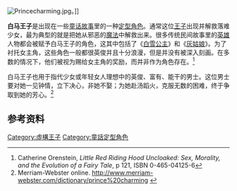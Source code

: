 [[Image:Princecharming.jpg|right]]。]]

'''白马王子'''是出现在一些[[童话|童话故事]]里的一种[[定型角色|定型角色]]。通常这位[[王子|王子]]出现并解救落难少女，最为典型的就是把她从邪恶的[[魔法|魔法]]中解救出来。很多传统民间故事里的[[英雄|英雄]]人物都会被赋予白马王子的角色，这其中包括了《[[白雪公主|白雪公主]]》和《[[灰姑娘|灰姑娘]]》。为了衬托女主角，这些角色一般都很英俊并且十分浪漫，但是并没有被深入刻画。在多数的情况下，他们被视为赐给女主角的奖励，而并非作为角色存在。<ref>Catherine Orenstein, ''Little Red Riding Hood Uncloaked: Sex, Morality, and the Evolution of a Fairy Tale'', p 121, ISBN 0-465-04125-6 </ref>

白马王子也用于指代少女或年轻女人理想中的英俊、富有、能干的男士。这位男士要对她一见钟情，立下决心，非她不娶；为她赴汤蹈火，克服无数的困难，终于争取到她的芳心。<ref>Merriam-Webster online. http://www.merriam-webster.com/dictionary/prince%20charming {{Wayback|url=http://www.merriam-webster.com/dictionary/prince%20charming |date=20190328164956 }}</ref>

==参考资料==
{{reflist}}
{{DEFAULTSORT:Prince Charming}}
[[Category:虛構王子|Category:虛構王子]]
[[Category:童話定型角色|Category:童話定型角色]]